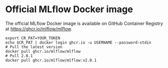 # Official MLflow Docker image

The official MLflow Docker image is available on GitHub Container Registry at https://ghcr.io/mlflow/mlflow.

```shell
export CR_PAT=YOUR_TOKEN
echo $CR_PAT | docker login ghcr.io -u USERNAME --password-stdin
# Pull the latest version
docker pull ghcr.io/mlflow/mlflow
# Pull 2.0.1
docker pull ghcr.io/mlflow/mlflow:v2.0.1
```